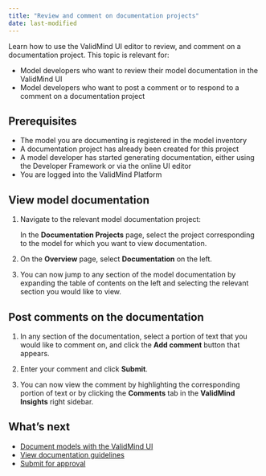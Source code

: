 ```yaml
---
title: "Review and comment on documentation projects"
date: last-modified
---
```


Learn how to use the ValidMind UI editor to review, and comment on a documentation project. This topic is relevant for:

* Model developers who want to review their model documentation in the ValidMind UI
* Model developers who want to post a comment or to respond to a comment on a documentation project

## Prerequisites

* The model you are documenting is registered in the model inventory
* A documentation project has already been created for this project
* A model developer has started generating documentation, either using the Developer Framework or via the online UI editor
* You are logged into the ValidMind Platform

## View model documentation

1. Navigate to the relevant model documentation project:

   In the **Documentation Projects** page, select the project corresponding to the model for which you want to view documentation.

2. On the **Overview** page, select **Documentation** on the left.

3. You can now jump to any section of the model documentation by expanding the table of contents on the left and selecting the relevant section you would like to view.

## Post comments on the documentation

1. In any section of the documentation, select a portion of text that you would like to comment on, and click the **Add comment** button that appears.

<!--- **Need image** --->

2. Enter your comment and click **Submit**.

3. You can now view the comment by highlighting the corresponding portion of text or by clicking the **Comments** tab in the **ValidMind Insights** right sidebar.

<!---
## Troubleshooting

[Include any common issues or errors that may arise during the task and how to resolve them.]
--->

## What's next

* [Document models with the ValidMind UI](document-models-with-ui.qmd)
* [View documentation guidelines](view-documentation-guidelines.qmd)
* [Submit for approval](submit-for-approval.qmd)
